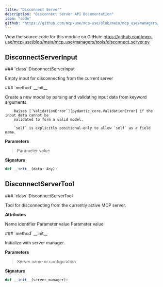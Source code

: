 ```yaml
---
title: "Disconnect Server"
description: "Disconnect Server API Documentation"
icon: "code"
github: "https://github.com/mcp-use/mcp-use/blob/main/mcp_use/managers/tools/disconnect_server.py"
---
```


<Callout type="info" title="Source Code">
View the source code for this module on GitHub: <a href='https://github.com/mcp-use/mcp-use/blob/main/mcp_use/managers/tools/disconnect_server.py' target='_blank' rel='noopener noreferrer'>https://github.com/mcp-use/mcp-use/blob/main/mcp_use/managers/tools/disconnect_server.py</a>
</Callout>

## DisconnectServerInput

<Card type="info" img="http://localhost:3000/gradient-generator/api/random?width=800&height=50">
### `class` DisconnectServerInput

Empty input for disconnecting from the current server

<Card type="info" img="http://localhost:3000/gradient-generator/api/random?width=800&height=50">
### `method` __init__

Create a new model by parsing and validating input data from keyword arguments.

        Raises [`ValidationError`][pydantic_core.ValidationError] if the input data cannot be
        validated to form a valid model.

        `self` is explicitly positional-only to allow `self` as a field name.

**Parameters**
><ParamField body="data" type="Any" required="True" >   Parameter value </ParamField>

**Signature**
```python wrap
def __init__(data: Any):
```

</Card>

</Card>


## DisconnectServerTool

<Card type="info" img="http://localhost:3000/gradient-generator/api/random?width=800&height=50">
### `class` DisconnectServerTool

Tool for disconnecting from the currently active MCP server.

**Attributes**
>
<ParamField body="name" type="ClassVar" required="True" >   Name identifier </ParamField>
<ParamField body="description" type="ClassVar" required="True" >   Parameter value </ParamField>
<ParamField body="args_schema" type="ClassVar" required="True" >   Parameter value </ParamField>

<Card type="info" img="http://localhost:3000/gradient-generator/api/random?width=800&height=50">
### `method` __init__

Initialize with server manager.

**Parameters**
><ParamField body="server_manager" required="True" >   Server name or configuration </ParamField>

**Signature**
```python wrap
def __init__(server_manager):
```

</Card>

</Card>
